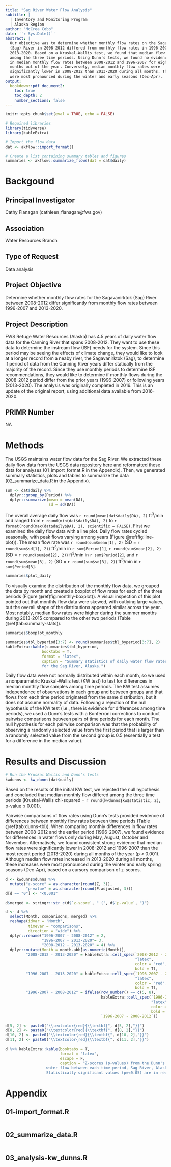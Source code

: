 ```yaml
---
title: "Sag River Water Flow Analysis"
subtitle: |
  | Inventory and Monitoring Program
  | Alaska Region
author: "McCrea Cobb"
date: '`r Sys.Date()`'
abstract: |
  Our objective was to determine whether monthly flow rates on the Sagavanirktok 
  (Sag) River in 2008-2012 differed from monthly flow rates in 1996-2007 and 
  2013-2020. Based on a Kruskal-Wallis test, we found that median flow rates differed 
  among the three time periods. Using Dunn's tests, we found no evidence for differences 
  in median monthly flow rates between 2008-2012 and 1996-2007 for eight 
  months out of the year. Conversely, median monthly flow rates were 
  significantly lower in 2008-2012 than 2013-2020 during all months. These differences
  were most pronounced during the winter and early seasons (Dec-Apr).
output:
  bookdown::pdf_document2:
    toc: true
    toc_depth: 2
    number_sections: false
---
```



```r
knitr::opts_chunk$set(eval = TRUE, echo = FALSE)

# Required libraries
library(tidyverse)
library(kableExtra)
```


```r

# Import the flow data
dat <- akflow::import_format()

# Create a list containing summary tables and figures
summaries <- akflow::summarize_flows(dat = dat$daily)
```


\newpage

# Backgound

## Principal Investigator
Cathy Flanagan (cathleen_flanagan@fws.gov)

## Association
Water Resources Branch

## Type of Request
Data analysis  

## Project Objective
Determine whether monthly flow rates for the Sagavanirktok (Sag) River between 2008-2012 differ significantly from monthly flow rates between 1996-2007 and 2013-2020.  

## Project Description
FWS Refuge Water Resources (Alaska) has 4.5 years of daily water flow data for the Canning River that spans 2008-2012. They want to use these data to determine the instream flow (ISF) needs for the system. Since this period may be seeing the effects of climate change, they would like to look at a longer record from a neaby river, the Sagavanirktok (Sag), to determine if period of data from the Canning River years differ statically from the majority of the record. Since they use monthly periods to determine ISF recommendations, they would like to determine if monthly flows during the 2008-2012 period differ from the prior years (1996-2007) or following years (2013-2020). The analysis was originally completed in 2016. This is an update of the original report, using additional data available from 2016-2020.   

## PRIMR Number
NA  

\newpage

# Methods

The USGS maintains water flow data for the Sag River. We extracted these daily flow data from the USGS data repository [here](https://waterdata.usgs.gov/nwis/inventory/?site_no=15908000) and reformatted these data for analyses (01_import_format.R in the Appendix). Then, we generated summary statistics, plots and tables to summarize the data (02_summarize_data.R in the Appendix).   

```r

sum <- dat$daily %>%
  dplyr::group_by(Period) %>%
  dplyr::summarize(mean = mean(DA),
                   sd = sd(DA))
```

The overall average daily flow was `r round(mean(dat$daily$DA), 2)` ft^3^/min and ranged from `r round(min(dat$daily$DA), 2)` to `r format(round(max(dat$daily$DA), 2), scientific = FALSE)`. First we examined the daily flow data with a line plot. Daily flow rates cycled seasonally, with peak flows varying among years (Figure \@ref(fig:line-plot)). The mean flow rate was `r round(sum$mean[1], 2)` (SD = `r round(sum$sd[1], 2)`) ft^3^/min in `r sum$Period[1]`, `r round(sum$mean[2], 2)` (SD = `r round(sum$sd[2], 2)`) ft^3^/min in `r sum$Period[2]`, and `r round(sum$mean[3], 2)` (SD = `r round(sum$sd[3], 2)`) ft^3^/min in `r sum$Period[3]`.

```r

summaries$plot_daily
```

To visually examine the distribution of the monthly flow data, we grouped the data by month and created a boxplot of flow rates for each of the three periods (Figure \@ref(fig:monthly-boxplot)). A visual inspection of this plot pointed out that monthly flow data were skewed, with outlying large values, but the overall shape of the distributions appeared similar across the year. Most notably, median flow rates were higher during the summer months during 2013-2015 compared to the other two periods (Table \@ref(tab:summary-stats)).

```r

summaries$boxplot_monthly
```


```r

summaries$tbl_byperiod[3:7] <- round(summaries$tbl_byperiod[3:7], 2)
kableExtra::kable(summaries$tbl_byperiod, 
                booktabs = T, 
                format = "latex",
                caption = "Summary statistics of daily water flow rates 
                for the Sag River, Alaska.")
```

Daily flow data were not normally distributed within each month, so we used a nonparametric Kruskal-Wallis test (KW test) to test for differences in median monthly flow samples among time periods. The KW test assumes independence of observations in each group and between groups and that flows from each time period originated from the same distribution, but it does not assume normality of data. Following a rejection of the null hypothesis of the KW test (i.e., there is evidence for differences among time periods), we used a Dunn's tests with a Bonferroni corrections to conduct pairwise comparisons between pairs of time periods for each month. The null hypothesis for each pairwise comparison was that the probability of observing a randomly selected value from the first period that is larger than a randomly selected value from the second group is 0.5 (essentially a test for a difference in the median value). 


# Results and Discussion

```r

# Run the Kruskal Wallis and Dunn's tests
kwdunns <- kw_dunns(dat$daily)
```

Based on the results of the initial KW test, we rejected the null hypothesis and concluded that median monthly flow differed among the three time periods (Kruskal-Wallis chi-squared = `r round(kwdunns$kw$statistic, 2)`, p-value $\le$ 0.001).

Pairwise comparisons of flow rates using Dunn's tests provided evidence of differences between monthly flow rates between time periods (Table \@ref(tab:dunns-tbl)). When comparing monthly differences in flow rates between 2008-2012 and the earlier period (1996-2007), we found evidence for differences in water flows only during May, August, October and November. Alternatively, we found consistent strong evidence that median flow rates were significantly lower in 2008-2012 and 1996-2007 than the most recent period (2013-2020) during all months of the year (p < 0.001). Although median flow rates increased in 2013-2020 during all months, these increases were most pronounced during the winter and early spring seasons (Dec-Apr), based on a cursory comparison of z-scores.

```r

d <- kwdunns$dunns %>%
  mutate("z-score" = as.character(round(Z, 3)),
         "p-value" = as.character(round(P.adjusted, 3)))
d[d == "0"] <- "<0.001"

d$merged <- stringr::str_c(d$`z-score`, " (", d$`p-value`, ")")

d <- d %>%
  select(Month, comparisons, merged) %>%
  reshape(idvar = "Month", 
          timevar = "comparisons",
          direction = "wide") %>%
  dplyr::rename("1996-2007 - 2008-2012" = 2,
                "1996-2007 - 2013-2020"= 3,
                "2008-2012 - 2013-2020" = 4) %>%
  dplyr::mutate(Month = month.abb[as.numeric(Month)],
         "2008-2012 - 2013-2020" = kableExtra::cell_spec(`2008-2012 - 2013-2020`, 
                                                         "latex", 
                                                         color = "red", 
                                                         bold = T),
         "1996-2007 - 2013-2020" = kableExtra::cell_spec(`1996-2007 - 2013-2020`, 
                                                         "latex", 
                                                         color = "red", 
                                                         bold = T),
         "1996-2007 - 2008-2012" = ifelse(row_number() == c(5, 8), 
                                          kableExtra::cell_spec(`1996-2007 - 2008-2012`, 
                                                                "latex", 
                                                                color = "red", 
                                                                bold = T), 
                                          `1996-2007 - 2008-2012`))

d[5, 2] <- paste0("\\textcolor{red}{\\textbf{", d[5, 2],"}}")
d[8, 2] <- paste0("\\textcolor{red}{\\textbf{", d[8, 2],"}}")
d[10, 2] <- paste0("\\textcolor{red}{\\textbf{", d[10, 2],"}}")
d[11, 2] <- paste0("\\textcolor{red}{\\textbf{", d[11, 2],"}}")

d %>% kableExtra::kable(booktabs = T, 
                        format = "latex",
                        escape = F,
                        caption = "Z-scores (p-values) from the Dunn's Test comparing 
                  water flow between each time period, Sag River, Alaska. 
                  Statistically significant values (p=<0.05) are in red.")
```


\newpage 


# Appendix

## 01-import_format.R
```r
```

## 02_summarize_data.R
```r
```

## 03_analysis-kw_dunns.R
```r
```
